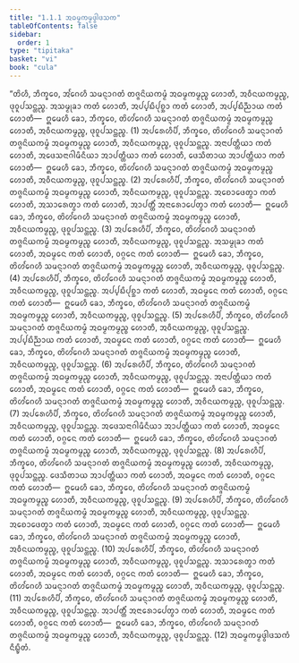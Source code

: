 ```yaml
---
title: "1.1.1 ᩋᨵᨾ᩠ᨾᨠᨾ᩠ᨾᨴ᩠ᩅᩤᨴᩈᨠ"
tableOfContents: false
sidebar:
  order: 1
type: "tipitaka"
basket: "vi"
book: "cula"
---
```



<DynamicBreadcrumb />

<Division number="4" book="cula">

<Paragraph number="10" book="cula">
“ᨲᩦᩉᩥ, ᨽᩥᨠ᩠ᨡᩅᩮ, ᩋᩘᨣᩮᩉᩥ ᩈᨾᨶ᩠ᨶᩣᨣᨲᩴ ᨲᨩ᩠ᨩᨶᩦᨿᨠᨾ᩠ᨾᩴ ᩋᨵᨾ᩠ᨾᨠᨾ᩠ᨾᨬ᩠ᨧ ᩉᩮᩣᨲᩥ, ᩋᩅᩥᨶᨿᨠᨾ᩠ᨾᨬ᩠ᨧ, ᨴᩩᩅᩪᨸᩈᨶ᩠ᨲᨬ᩠ᨧ. ᩋᩈᨾ᩠ᨾᩩᨡᩣ ᨠᨲᩴ ᩉᩮᩣᨲᩥ, ᩋᨸ᩠ᨸᨭᩥᨸᩩᨧ᩠ᨨᩣ ᨠᨲᩴ ᩉᩮᩣᨲᩥ, ᩋᨸ᩠ᨸᨭᩥᨬ᩠ᨬᩣᨿ ᨠᨲᩴ ᩉᩮᩣᨲᩥ—  ᩍᨾᩮᩉᩥ ᨡᩮᩣ, ᨽᩥᨠ᩠ᨡᩅᩮ, ᨲᩦᩉᩘᨣᩮᩉᩥ ᩈᨾᨶ᩠ᨶᩣᨣᨲᩴ ᨲᨩ᩠ᨩᨶᩦᨿᨠᨾ᩠ᨾᩴ ᩋᨵᨾ᩠ᨾᨠᨾ᩠ᨾᨬ᩠ᨧ ᩉᩮᩣᨲᩥ, ᩋᩅᩥᨶᨿᨠᨾ᩠ᨾᨬ᩠ᨧ, ᨴᩩᩅᩪᨸᩈᨶ᩠ᨲᨬ᩠ᨧ. (1)
</Paragraph>

<Paragraph number="11" book="cula">
ᩋᨸᩁᩮᩉᩥᨸᩥ, ᨽᩥᨠ᩠ᨡᩅᩮ, ᨲᩦᩉᩘᨣᩮᩉᩥ ᩈᨾᨶ᩠ᨶᩣᨣᨲᩴ ᨲᨩ᩠ᨩᨶᩦᨿᨠᨾ᩠ᨾᩴ ᩋᨵᨾ᩠ᨾᨠᨾ᩠ᨾᨬ᩠ᨧ ᩉᩮᩣᨲᩥ, ᩋᩅᩥᨶᨿᨠᨾ᩠ᨾᨬ᩠ᨧ, ᨴᩩᩅᩪᨸᩈᨶ᩠ᨲᨬ᩠ᨧ. ᩋᨶᩣᨸᨲ᩠ᨲᩥᨿᩣ ᨠᨲᩴ ᩉᩮᩣᨲᩥ, ᩋᨴᩮᩈᨶᩣᨣᩤᨾᩥᨶᩥᨿᩣ ᩋᩣᨸᨲ᩠ᨲᩥᨿᩣ ᨠᨲᩴ ᩉᩮᩣᨲᩥ, ᨴᩮᩈᩥᨲᩣᨿ ᩋᩣᨸᨲ᩠ᨲᩥᨿᩣ ᨠᨲᩴ ᩉᩮᩣᨲᩥ—  ᩍᨾᩮᩉᩥ ᨡᩮᩣ, ᨽᩥᨠ᩠ᨡᩅᩮ, ᨲᩦᩉᩘᨣᩮᩉᩥ ᩈᨾᨶ᩠ᨶᩣᨣᨲᩴ ᨲᨩ᩠ᨩᨶᩦᨿᨠᨾ᩠ᨾᩴ ᩋᨵᨾ᩠ᨾᨠᨾ᩠ᨾᨬ᩠ᨧ ᩉᩮᩣᨲᩥ, ᩋᩅᩥᨶᨿᨠᨾ᩠ᨾᨬ᩠ᨧ, ᨴᩩᩅᩪᨸᩈᨶ᩠ᨲᨬ᩠ᨧ. (2)
</Paragraph>

<Paragraph number="12" book="cula">
ᩋᨸᩁᩮᩉᩥᨸᩥ, ᨽᩥᨠ᩠ᨡᩅᩮ, ᨲᩦᩉᩘᨣᩮᩉᩥ ᩈᨾᨶ᩠ᨶᩣᨣᨲᩴ ᨲᨩ᩠ᨩᨶᩦᨿᨠᨾ᩠ᨾᩴ ᩋᨵᨾ᩠ᨾᨠᨾ᩠ᨾᨬ᩠ᨧ ᩉᩮᩣᨲᩥ, ᩋᩅᩥᨶᨿᨠᨾ᩠ᨾᨬ᩠ᨧ, ᨴᩩᩅᩪᨸᩈᨶ᩠ᨲᨬ᩠ᨧ. ᩋᨧᩮᩣᨴᩮᨲ᩠ᩅᩣ ᨠᨲᩴ ᩉᩮᩣᨲᩥ, ᩋᩈᩣᩁᩮᨲ᩠ᩅᩣ ᨠᨲᩴ ᩉᩮᩣᨲᩥ, ᩋᩣᨸᨲ᩠ᨲᩥᩴ ᩋᨶᩣᩁᩮᩣᨸᩮᨲ᩠ᩅᩣ ᨠᨲᩴ ᩉᩮᩣᨲᩥ—  ᩍᨾᩮᩉᩥ ᨡᩮᩣ, ᨽᩥᨠ᩠ᨡᩅᩮ, ᨲᩦᩉᩘᨣᩮᩉᩥ ᩈᨾᨶ᩠ᨶᩣᨣᨲᩴ ᨲᨩ᩠ᨩᨶᩦᨿᨠᨾ᩠ᨾᩴ ᩋᨵᨾ᩠ᨾᨠᨾ᩠ᨾᨬ᩠ᨧ ᩉᩮᩣᨲᩥ, ᩋᩅᩥᨶᨿᨠᨾ᩠ᨾᨬ᩠ᨧ, ᨴᩩᩅᩪᨸᩈᨶ᩠ᨲᨬ᩠ᨧ. (3)
</Paragraph>

<Paragraph number="13" book="cula">
ᩋᨸᩁᩮᩉᩥᨸᩥ, ᨽᩥᨠ᩠ᨡᩅᩮ, ᨲᩦᩉᩘᨣᩮᩉᩥ ᩈᨾᨶ᩠ᨶᩣᨣᨲᩴ ᨲᨩ᩠ᨩᨶᩦᨿᨠᨾ᩠ᨾᩴ ᩋᨵᨾ᩠ᨾᨠᨾ᩠ᨾᨬ᩠ᨧ ᩉᩮᩣᨲᩥ, ᩋᩅᩥᨶᨿᨠᨾ᩠ᨾᨬ᩠ᨧ, ᨴᩩᩅᩪᨸᩈᨶ᩠ᨲᨬ᩠ᨧ. ᩋᩈᨾ᩠ᨾᩩᨡᩣ ᨠᨲᩴ ᩉᩮᩣᨲᩥ, ᩋᨵᨾ᩠ᨾᩮᨶ ᨠᨲᩴ ᩉᩮᩣᨲᩥ, ᩅᨣ᩠ᨣᩮᨶ ᨠᨲᩴ ᩉᩮᩣᨲᩥ—  ᩍᨾᩮᩉᩥ ᨡᩮᩣ, ᨽᩥᨠ᩠ᨡᩅᩮ, ᨲᩦᩉᩘᨣᩮᩉᩥ ᩈᨾᨶ᩠ᨶᩣᨣᨲᩴ ᨲᨩ᩠ᨩᨶᩦᨿᨠᨾ᩠ᨾᩴ ᩋᨵᨾ᩠ᨾᨠᨾ᩠ᨾᨬ᩠ᨧ ᩉᩮᩣᨲᩥ, ᩋᩅᩥᨶᨿᨠᨾ᩠ᨾᨬ᩠ᨧ, ᨴᩩᩅᩪᨸᩈᨶ᩠ᨲᨬ᩠ᨧ. (4)
</Paragraph>

<Paragraph number="14" book="cula">
ᩋᨸᩁᩮᩉᩥᨸᩥ, ᨽᩥᨠ᩠ᨡᩅᩮ, ᨲᩦᩉᩘᨣᩮᩉᩥ ᩈᨾᨶ᩠ᨶᩣᨣᨲᩴ ᨲᨩ᩠ᨩᨶᩦᨿᨠᨾ᩠ᨾᩴ ᩋᨵᨾ᩠ᨾᨠᨾ᩠ᨾᨬ᩠ᨧ ᩉᩮᩣᨲᩥ, ᩋᩅᩥᨶᨿᨠᨾ᩠ᨾᨬ᩠ᨧ, ᨴᩩᩅᩪᨸᩈᨶ᩠ᨲᨬ᩠ᨧ. ᩋᨸ᩠ᨸᨭᩥᨸᩩᨧ᩠ᨨᩣ ᨠᨲᩴ ᩉᩮᩣᨲᩥ, ᩋᨵᨾ᩠ᨾᩮᨶ ᨠᨲᩴ ᩉᩮᩣᨲᩥ, ᩅᨣ᩠ᨣᩮᨶ ᨠᨲᩴ ᩉᩮᩣᨲᩥ—  ᩍᨾᩮᩉᩥ ᨡᩮᩣ, ᨽᩥᨠ᩠ᨡᩅᩮ, ᨲᩦᩉᩘᨣᩮᩉᩥ ᩈᨾᨶ᩠ᨶᩣᨣᨲᩴ ᨲᨩ᩠ᨩᨶᩦᨿᨠᨾ᩠ᨾᩴ ᩋᨵᨾ᩠ᨾᨠᨾ᩠ᨾᨬ᩠ᨧ ᩉᩮᩣᨲᩥ, ᩋᩅᩥᨶᨿᨠᨾ᩠ᨾᨬ᩠ᨧ, ᨴᩩᩅᩪᨸᩈᨶ᩠ᨲᨬ᩠ᨧ. (5)
</Paragraph>

<Paragraph number="15" book="cula">
ᩋᨸᩁᩮᩉᩥᨸᩥ, ᨽᩥᨠ᩠ᨡᩅᩮ, ᨲᩦᩉᩘᨣᩮᩉᩥ ᩈᨾᨶ᩠ᨶᩣᨣᨲᩴ ᨲᨩ᩠ᨩᨶᩦᨿᨠᨾ᩠ᨾᩴ ᩋᨵᨾ᩠ᨾᨠᨾ᩠ᨾᨬ᩠ᨧ ᩉᩮᩣᨲᩥ, ᩋᩅᩥᨶᨿᨠᨾ᩠ᨾᨬ᩠ᨧ, ᨴᩩᩅᩪᨸᩈᨶ᩠ᨲᨬ᩠ᨧ. ᩋᨸ᩠ᨸᨭᩥᨬ᩠ᨬᩣᨿ ᨠᨲᩴ ᩉᩮᩣᨲᩥ, ᩋᨵᨾ᩠ᨾᩮᨶ ᨠᨲᩴ ᩉᩮᩣᨲᩥ, ᩅᨣ᩠ᨣᩮᨶ ᨠᨲᩴ ᩉᩮᩣᨲᩥ—  ᩍᨾᩮᩉᩥ ᨡᩮᩣ, ᨽᩥᨠ᩠ᨡᩅᩮ, ᨲᩦᩉᩘᨣᩮᩉᩥ ᩈᨾᨶ᩠ᨶᩣᨣᨲᩴ ᨲᨩ᩠ᨩᨶᩦᨿᨠᨾ᩠ᨾᩴ ᩋᨵᨾ᩠ᨾᨠᨾ᩠ᨾᨬ᩠ᨧ ᩉᩮᩣᨲᩥ, ᩋᩅᩥᨶᨿᨠᨾ᩠ᨾᨬ᩠ᨧ, ᨴᩩᩅᩪᨸᩈᨶ᩠ᨲᨬ᩠ᨧ. (6)
</Paragraph>

<Paragraph number="16" book="cula">
ᩋᨸᩁᩮᩉᩥᨸᩥ, ᨽᩥᨠ᩠ᨡᩅᩮ, ᨲᩦᩉᩘᨣᩮᩉᩥ ᩈᨾᨶ᩠ᨶᩣᨣᨲᩴ ᨲᨩ᩠ᨩᨶᩦᨿᨠᨾ᩠ᨾᩴ ᩋᨵᨾ᩠ᨾᨠᨾ᩠ᨾᨬ᩠ᨧ ᩉᩮᩣᨲᩥ, ᩋᩅᩥᨶᨿᨠᨾ᩠ᨾᨬ᩠ᨧ, ᨴᩩᩅᩪᨸᩈᨶ᩠ᨲᨬ᩠ᨧ. ᩋᨶᩣᨸᨲ᩠ᨲᩥᨿᩣ ᨠᨲᩴ ᩉᩮᩣᨲᩥ, ᩋᨵᨾ᩠ᨾᩮᨶ ᨠᨲᩴ ᩉᩮᩣᨲᩥ, ᩅᨣ᩠ᨣᩮᨶ ᨠᨲᩴ ᩉᩮᩣᨲᩥ—  ᩍᨾᩮᩉᩥ ᨡᩮᩣ, ᨽᩥᨠ᩠ᨡᩅᩮ, ᨲᩦᩉᩘᨣᩮᩉᩥ ᩈᨾᨶ᩠ᨶᩣᨣᨲᩴ ᨲᨩ᩠ᨩᨶᩦᨿᨠᨾ᩠ᨾᩴ ᩋᨵᨾ᩠ᨾᨠᨾ᩠ᨾᨬ᩠ᨧ ᩉᩮᩣᨲᩥ, ᩋᩅᩥᨶᨿᨠᨾ᩠ᨾᨬ᩠ᨧ, ᨴᩩᩅᩪᨸᩈᨶ᩠ᨲᨬ᩠ᨧ. (7)
</Paragraph>

<Paragraph number="17" book="cula">
ᩋᨸᩁᩮᩉᩥᨸᩥ, ᨽᩥᨠ᩠ᨡᩅᩮ, ᨲᩦᩉᩘᨣᩮᩉᩥ ᩈᨾᨶ᩠ᨶᩣᨣᨲᩴ ᨲᨩ᩠ᨩᨶᩦᨿᨠᨾ᩠ᨾᩴ ᩋᨵᨾ᩠ᨾᨠᨾ᩠ᨾᨬ᩠ᨧ ᩉᩮᩣᨲᩥ, ᩋᩅᩥᨶᨿᨠᨾ᩠ᨾᨬ᩠ᨧ, ᨴᩩᩅᩪᨸᩈᨶ᩠ᨲᨬ᩠ᨧ. ᩋᨴᩮᩈᨶᩣᨣᩤᨾᩥᨶᩥᨿᩣ ᩋᩣᨸᨲ᩠ᨲᩥᨿᩣ ᨠᨲᩴ ᩉᩮᩣᨲᩥ, ᩋᨵᨾ᩠ᨾᩮᨶ ᨠᨲᩴ ᩉᩮᩣᨲᩥ, ᩅᨣ᩠ᨣᩮᨶ ᨠᨲᩴ ᩉᩮᩣᨲᩥ—  ᩍᨾᩮᩉᩥ ᨡᩮᩣ, ᨽᩥᨠ᩠ᨡᩅᩮ, ᨲᩦᩉᩘᨣᩮᩉᩥ ᩈᨾᨶ᩠ᨶᩣᨣᨲᩴ ᨲᨩ᩠ᨩᨶᩦᨿᨠᨾ᩠ᨾᩴ ᩋᨵᨾ᩠ᨾᨠᨾ᩠ᨾᨬ᩠ᨧ ᩉᩮᩣᨲᩥ, ᩋᩅᩥᨶᨿᨠᨾ᩠ᨾᨬ᩠ᨧ, ᨴᩩᩅᩪᨸᩈᨶ᩠ᨲᨬ᩠ᨧ. (8)
</Paragraph>

<Paragraph number="18" book="cula">
ᩋᨸᩁᩮᩉᩥᨸᩥ, ᨽᩥᨠ᩠ᨡᩅᩮ, ᨲᩦᩉᩘᨣᩮᩉᩥ ᩈᨾᨶ᩠ᨶᩣᨣᨲᩴ ᨲᨩ᩠ᨩᨶᩦᨿᨠᨾ᩠ᨾᩴ ᩋᨵᨾ᩠ᨾᨠᨾ᩠ᨾᨬ᩠ᨧ ᩉᩮᩣᨲᩥ, ᩋᩅᩥᨶᨿᨠᨾ᩠ᨾᨬ᩠ᨧ, ᨴᩩᩅᩪᨸᩈᨶ᩠ᨲᨬ᩠ᨧ. ᨴᩮᩈᩥᨲᩣᨿ ᩋᩣᨸᨲ᩠ᨲᩥᨿᩣ ᨠᨲᩴ ᩉᩮᩣᨲᩥ, ᩋᨵᨾ᩠ᨾᩮᨶ ᨠᨲᩴ ᩉᩮᩣᨲᩥ, ᩅᨣ᩠ᨣᩮᨶ ᨠᨲᩴ ᩉᩮᩣᨲᩥ—  ᩍᨾᩮᩉᩥ ᨡᩮᩣ, ᨽᩥᨠ᩠ᨡᩅᩮ, ᨲᩦᩉᩘᨣᩮᩉᩥ ᩈᨾᨶ᩠ᨶᩣᨣᨲᩴ ᨲᨩ᩠ᨩᨶᩦᨿᨠᨾ᩠ᨾᩴ ᩋᨵᨾ᩠ᨾᨠᨾ᩠ᨾᨬ᩠ᨧ ᩉᩮᩣᨲᩥ, ᩋᩅᩥᨶᨿᨠᨾ᩠ᨾᨬ᩠ᨧ, ᨴᩩᩅᩪᨸᩈᨶ᩠ᨲᨬ᩠ᨧ. (9)
</Paragraph>

<Paragraph number="19" book="cula">
ᩋᨸᩁᩮᩉᩥᨸᩥ, ᨽᩥᨠ᩠ᨡᩅᩮ, ᨲᩦᩉᩘᨣᩮᩉᩥ ᩈᨾᨶ᩠ᨶᩣᨣᨲᩴ ᨲᨩ᩠ᨩᨶᩦᨿᨠᨾ᩠ᨾᩴ ᩋᨵᨾ᩠ᨾᨠᨾ᩠ᨾᨬ᩠ᨧ ᩉᩮᩣᨲᩥ, ᩋᩅᩥᨶᨿᨠᨾ᩠ᨾᨬ᩠ᨧ, ᨴᩩᩅᩪᨸᩈᨶ᩠ᨲᨬ᩠ᨧ. ᩋᨧᩮᩣᨴᩮᨲ᩠ᩅᩣ ᨠᨲᩴ ᩉᩮᩣᨲᩥ, ᩋᨵᨾ᩠ᨾᩮᨶ ᨠᨲᩴ ᩉᩮᩣᨲᩥ, ᩅᨣ᩠ᨣᩮᨶ ᨠᨲᩴ ᩉᩮᩣᨲᩥ—  ᩍᨾᩮᩉᩥ ᨡᩮᩣ, ᨽᩥᨠ᩠ᨡᩅᩮ, ᨲᩦᩉᩘᨣᩮᩉᩥ ᩈᨾᨶ᩠ᨶᩣᨣᨲᩴ ᨲᨩ᩠ᨩᨶᩦᨿᨠᨾ᩠ᨾᩴ ᩋᨵᨾ᩠ᨾᨠᨾ᩠ᨾᨬ᩠ᨧ ᩉᩮᩣᨲᩥ, ᩋᩅᩥᨶᨿᨠᨾ᩠ᨾᨬ᩠ᨧ, ᨴᩩᩅᩪᨸᩈᨶ᩠ᨲᨬ᩠ᨧ. (10)
</Paragraph>

<Paragraph number="20" book="cula">
ᩋᨸᩁᩮᩉᩥᨸᩥ, ᨽᩥᨠ᩠ᨡᩅᩮ, ᨲᩦᩉᩘᨣᩮᩉᩥ ᩈᨾᨶ᩠ᨶᩣᨣᨲᩴ ᨲᨩ᩠ᨩᨶᩦᨿᨠᨾ᩠ᨾᩴ ᩋᨵᨾ᩠ᨾᨠᨾ᩠ᨾᨬ᩠ᨧ ᩉᩮᩣᨲᩥ, ᩋᩅᩥᨶᨿᨠᨾ᩠ᨾᨬ᩠ᨧ, ᨴᩩᩅᩪᨸᩈᨶ᩠ᨲᨬ᩠ᨧ. ᩋᩈᩣᩁᩮᨲ᩠ᩅᩣ ᨠᨲᩴ ᩉᩮᩣᨲᩥ, ᩋᨵᨾ᩠ᨾᩮᨶ ᨠᨲᩴ ᩉᩮᩣᨲᩥ, ᩅᨣ᩠ᨣᩮᨶ ᨠᨲᩴ ᩉᩮᩣᨲᩥ—  ᩍᨾᩮᩉᩥ ᨡᩮᩣ, ᨽᩥᨠ᩠ᨡᩅᩮ, ᨲᩦᩉᩘᨣᩮᩉᩥ ᩈᨾᨶ᩠ᨶᩣᨣᨲᩴ ᨲᨩ᩠ᨩᨶᩦᨿᨠᨾ᩠ᨾᩴ ᩋᨵᨾ᩠ᨾᨠᨾ᩠ᨾᨬ᩠ᨧ ᩉᩮᩣᨲᩥ, ᩋᩅᩥᨶᨿᨠᨾ᩠ᨾᨬ᩠ᨧ, ᨴᩩᩅᩪᨸᩈᨶ᩠ᨲᨬ᩠ᨧ. (11)
</Paragraph>

<Paragraph number="21" book="cula">
ᩋᨸᩁᩮᩉᩥᨸᩥ, ᨽᩥᨠ᩠ᨡᩅᩮ, ᨲᩦᩉᩘᨣᩮᩉᩥ ᩈᨾᨶ᩠ᨶᩣᨣᨲᩴ ᨲᨩ᩠ᨩᨶᩦᨿᨠᨾ᩠ᨾᩴ ᩋᨵᨾ᩠ᨾᨠᨾ᩠ᨾᨬ᩠ᨧ ᩉᩮᩣᨲᩥ, ᩋᩅᩥᨶᨿᨠᨾ᩠ᨾᨬ᩠ᨧ, ᨴᩩᩅᩪᨸᩈᨶ᩠ᨲᨬ᩠ᨧ. ᩋᩣᨸᨲ᩠ᨲᩥᩴ ᩋᨶᩣᩁᩮᩣᨸᩮᨲ᩠ᩅᩣ ᨠᨲᩴ ᩉᩮᩣᨲᩥ, ᩋᨵᨾ᩠ᨾᩮᨶ ᨠᨲᩴ ᩉᩮᩣᨲᩥ, ᩅᨣ᩠ᨣᩮᨶ ᨠᨲᩴ ᩉᩮᩣᨲᩥ—  ᩍᨾᩮᩉᩥ ᨡᩮᩣ, ᨽᩥᨠ᩠ᨡᩅᩮ, ᨲᩦᩉᩘᨣᩮᩉᩥ ᩈᨾᨶ᩠ᨶᩣᨣᨲᩴ ᨲᨩ᩠ᨩᨶᩦᨿᨠᨾ᩠ᨾᩴ ᩋᨵᨾ᩠ᨾᨠᨾ᩠ᨾᨬ᩠ᨧ ᩉᩮᩣᨲᩥ, ᩋᩅᩥᨶᨿᨠᨾ᩠ᨾᨬ᩠ᨧ, ᨴᩩᩅᩪᨸᩈᨶ᩠ᨲᨬ᩠ᨧ. (12)

</Paragraph>
</Division>

<Paragraph number="22" type="center" book="cula">
ᩋᨵᨾ᩠ᨾᨠᨾ᩠ᨾᨴ᩠ᩅᩤᨴᩈᨠᩴ ᨶᩥᨭ᩠ᨮᩥᨲᩴ.
</Paragraph>